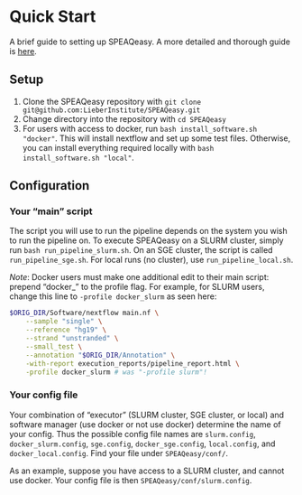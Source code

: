 # Quick Start {#quick-start}

A brief guide to setting up SPEAQeasy. A more detailed and thorough guide is [here](#setup-details).

## Setup

1. Clone the SPEAQeasy repository with `git clone git@github.com:LieberInstitute/SPEAQeasy.git`
2. Change directory into the repository with `cd SPEAQeasy`
3. For users with access to docker, run `bash install_software.sh "docker"`. This will install nextflow and set up some test files. Otherwise, you can install everything required locally with `bash install_software.sh "local"`.

## Configuration

### Your "main" script ###

The script you will use to run the pipeline depends on the system you wish to run the pipeline on. To execute SPEAQeasy on a SLURM cluster, simply run `bash run_pipeline_slurm.sh`. On an SGE cluster, the script is called `run_pipeline_sge.sh`. For local runs (no cluster), use `run_pipeline_local.sh`.

*Note*: Docker users must make one additional edit to their main script: prepend "docker_" to the profile flag. For example, for SLURM users, change this line to `-profile docker_slurm` as seen here:

```bash
$ORIG_DIR/Software/nextflow main.nf \
    --sample "single" \
    --reference "hg19" \
    --strand "unstranded" \
    --small_test \
    --annotation "$ORIG_DIR/Annotation" \
    -with-report execution_reports/pipeline_report.html \
    -profile docker_slurm # was "-profile slurm"!
```


### Your config file ###

Your combination of "executor" (SLURM cluster, SGE cluster, or local) and software manager (use docker or not use docker) determine the name of your config. Thus the possible config file names are `slurm.config`, `docker_slurm.config`, `sge.config`, `docker_sge.config`, `local.config`, and `docker_local.config`. Find your file under `SPEAQeasy/conf/`.

As an example, suppose you have access to a SLURM cluster, and cannot use docker. Your config file is then `SPEAQeasy/conf/slurm.config`.
